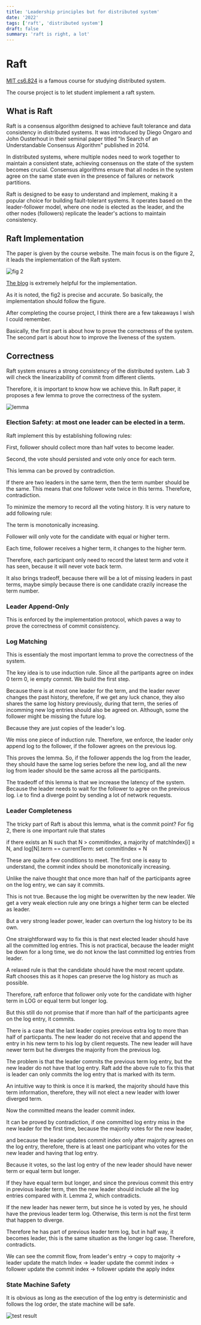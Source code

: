 ```yaml
---
title: 'Leadership principles but for distributed system'
date: '2022'
tags: ['raft', 'distributed system']
draft: false
summary: 'raft is right, a lot'
---
```


# Raft

[MIT cs6.824](https://pdos.csail.mit.edu/6.824/general.html) is a famous course for studying distributed system.

The course project is to let student implement a raft system.

## What is Raft

Raft is a consensus algorithm designed to achieve fault tolerance and data consistency in distributed systems. It was introduced by Diego Ongaro and John Ousterhout in their seminal paper titled "In Search of an Understandable Consensus Algorithm" published in 2014.

In distributed systems, where multiple nodes need to work together to maintain a consistent state, achieving consensus on the state of the system becomes crucial. Consensus algorithms ensure that all nodes in the system agree on the same state even in the presence of failures or network partitions.

Raft is designed to be easy to understand and implement, making it a popular choice for building fault-tolerant systems. It operates based on the leader-follower model, where one node is elected as the leader, and the other nodes (followers) replicate the leader's actions to maintain consistency.

## Raft Implementation

The paper is given by the course website. The main focus is on the figure 2, it leads the implementation of the Raft system.


![fig 2](/static/images/raft/fig2.png)

[The blog](https://thesquareplanet.com/blog/students-guide-to-raft/) is extremely helpful for the implementation.

As it is noted, the fig2 is precise and accurate. So basically, the implementation should follow the figure.

After completing the course project, I think there are a few takeaways I wish I could remember.

Basically, the first part is about how to prove the correctness of the system. The second part is about how to improve the liveness of the system.

## Correctness

Raft system ensures a strong consistency of the distributed system. Lab 3 will check the linearizability of commit from different clients.

Therefore, it is important to know how we achieve this. In Raft paper, it proposes a few lemma to prove the correctness of the system.

![lemma](/static/images/raft/correctness.png)

### Election Safety: at most one leader can be elected in a term.

Raft implement this by establishing following rules:

First, follower should collect more than half votes to become leader.

Second, the vote should persisted and vote only once for each term.

This lemma can be proved by contradiction.

If there are two leaders in the same term, then the term number should be the same. This means that one follower vote twice in this terms. Therefore, contradiction.

To minimize the memory to record all the voting history. It is very nature to add following rule:

The term is monotonically increasing.

Follower will only vote for the candidate with equal or higher term.

Each time, follower receives a higher term, it changes to the higher term.

Therefore, each participant only need to record the latest term and vote it has seen, because it will never vote back term.

It also brings tradeoff, because there will be a lot of missing leaders in past terms, maybe simply because there is one candidate crazily increase the term number.


### Leader Append-Only

This is enforced by the implementation protocol, which paves a way to prove the correctness of commit consistency.

### Log Matching

This is essentialy the most important lemma to prove the correctness of the system.

The key idea is to use induction rule. Since all the partipants agree on index 0 term 0, ie empty commit. We build the first step.

Because there is at most one leader for the term, and the leader never changes the past history, therefore, if we get any luck chance, they also shares the same log history previously,  during that term, the series of incomming new log entries should also be agreed on. Although, some the follower might be missing the future log.

Because they are just copies of the leader's log.

We miss one piece of induction rule. Therefore, we enforce, the leader only append log to the follower, if the follower agrees on the previous log.

This proves the lemma. So, if the follower appends the log from the leader, they should have the same log series before the new log, and all the new log from leader should be the same across all the participants.

The tradeoff of this lemma is that we increase the latency of the system. Because the leader needs to wait for the follower to agree on the previous log. i.e to find a diverge point by sending a lot of network requests.

### Leader Completeness

The tricky part of Raft is about this lemma, what is the commit point? For fig 2, there is one important rule that states

if there exists an N such that N > commitIndex, a majority of matchIndex[i] ≥ N, and log[N].term == currentTerm: set commitIndex = N

These are quite a few conditions to meet. The first one is easy to understand, the commit index should be monotonically increasing.

Unlike the naive thought that once more than half of the participants agree on the log entry, we can say it commits.

This is not true. Because the log might be overwritten by the new leader. We get a very weak election rule any one brings a higher term can be elected as leader.

But a very strong leader power, leader can overturn the log history to be its own.

One straightforward way to fix this is that next elected leader should have all the committed log entries. This is not practical, because the leader might be down for a long time, we do not know the last committed log entries from leader.

A relaxed rule is that the candidate should have the most recent update. Raft chooses this as it hopes can preserve the log history as much as possible.

Therefore, raft enforce that follower only vote for the candidate with  higher term in LOG or equal term but longer log.

But this still do not promise that if more than half of the participants agree on the log entry, it commits.

There is a case that the last leader copies previous extra log to more than half of particpants. The new leader do not receive that and append the entry in his new term to his log by client requests. The new leader will have newer term but he diverges the majority from the previous log.

The problem is that the leader commits the previous term log entry, but the new leader do not have that log entry. Raft add the above rule to fix this that is leader can only commits the log entry that is marked with its term.

An intuitive way to think is once it is marked, the majority should have this term information, therefore, they will not elect a new leader with lower diverged term.

Now the committed means the leader commit index.

It can be proved by contradiction, if one committed log entry miss in the new leader for the first time, because the majority votes for the new leader,

and because the leader updates commit index only after majority agrees on the log entry, therefore, there is at least one participant who votes for the new leader and having that log entry.

Because it votes, so the last log entry of the new leader should have newer term or equal term but longer.

If they have equal term but longer, and since the previous commit this entry in previous leader term, then the new leader should include all the log entries compared with it. Lemma 2, which contradicts.

If the new leader has newer term, but since he is voted by yes, he should have the previous leader term log. Otherwise, this term is not the first term that happen to diverge.

Therefore he has part of previous leader term log, but in half way, it becomes leader, this is the same situation as the longer log case. Therefore, contradicts.

We can see the commit flow, from leader's entry -> copy to majority -> leader update the match Index -> leader update the commit index -> follower update the commit index -> follower update the apply index

### State Machine Safety

It is obvious as long as the execution of the log entry is deterministic and follows the log order, the state machine will be safe.

![test result](/static/images/raft/result.png)


